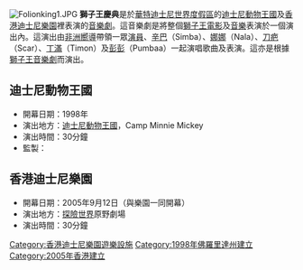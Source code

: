 [[File:Folionking1.JPG|thumb]]
'''獅子王慶典'''是於[[華特迪士尼世界度假區|華特迪士尼世界度假區]]的[[迪士尼動物王國|迪士尼動物王國]]及[[香港迪士尼樂園|香港迪士尼樂園]]裡表演的[[音樂劇|音樂劇]]。這音樂劇是將整個[[獅子王|獅子王]][[電影|電影]]及[[音樂|音樂]]表演於一個演出內。這演出由[[非洲|非洲]][[嚮導|嚮導]]帶領一眾[[演員|演員]]、[[辛巴|辛巴]]（Simba）、[[娜娜_(獅子王)|娜娜]]（Nala）、[[刀疤|刀疤]]（Scar）、[[丁滿|丁滿]]（Timon）及[[彭彭|彭彭]]（Pumbaa）一起演唱歌曲及表演。這亦是根據[[獅子王|獅子王音樂劇]]而演出。

==迪士尼動物王國==
* 開幕日期：1998年
* 演出地方：[[迪士尼動物王國|迪士尼動物王國]]，Camp Minnie Mickey
* 演出時間：30分鐘
* 監製：

==香港迪士尼樂園==
* 開幕日期：2005年9月12日（與樂園一同開幕）
* 演出地方：[[探險世界|探險世界]]原野劇場
* 演出時間：30分鐘

{{狮子王}}
{{探險世界}}

[[Category:香港迪士尼樂園遊樂設施|Category:香港迪士尼樂園遊樂設施]]
[[Category:1998年佛羅里達州建立|Category:1998年佛羅里達州建立]]
[[Category:2005年香港建立|Category:2005年香港建立]]